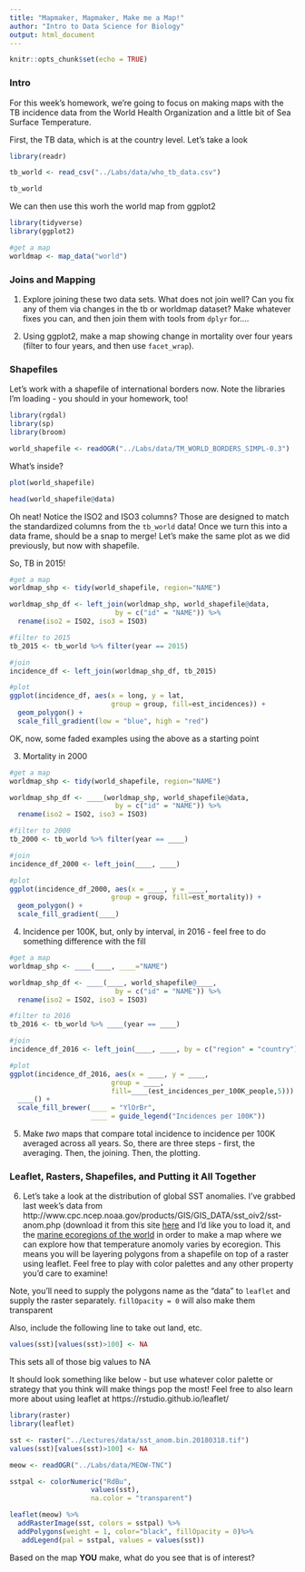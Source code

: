 ```yaml
---
title: "Mapmaker, Mapmaker, Make me a Map!"
author: "Intro to Data Science for Biology"
output: html_document
---
```


```r
knitr::opts_chunk$set(echo = TRUE)
```

### Intro 
For this week's homework, we're going to focus on making maps with the TB incidence data from the World Health Organization and a little bit of Sea Surface Temperature.

First, the TB data, which is at the country level. Let's take a look

```r
library(readr)

tb_world <- read_csv("../Labs/data/who_tb_data.csv")

tb_world

```

We can then use this worh the world map from ggplot2
```r
library(tidyverse)
library(ggplot2)

#get a map
worldmap <- map_data("world")
```

### Joins and Mapping

1. Explore joining these two data sets. What does not join well? Can you fix any of them via changes in the tb or worldmap dataset? Make whatever fixes you can, and then join them with tools from `dplyr` for....  

2. Using ggplot2, make a map showing change in mortality over four years (filter to four years, and then use `facet_wrap`).


### Shapefiles

Let's work with a shapefile of international borders now. Note the libraries I'm loading - you should in your homework, too!

```r
library(rgdal)
library(sp)
library(broom)

world_shapefile <- readOGR("../Labs/data/TM_WORLD_BORDERS_SIMPL-0.3")
```

What's inside?
```r
plot(world_shapefile)

head(world_shapefile@data)
```

Oh neat! Notice the ISO2 and ISO3 columns? Those are designed to match the standardized columns from the `tb_world` data! Once we turn this into a data frame, should be a snap to merge! Let's make the same plot as we did previously, but now with shapefile.


So, TB in 2015!

```r
#get a map
worldmap_shp <- tidy(world_shapefile, region="NAME")

worldmap_shp_df <- left_join(worldmap_shp, world_shapefile@data,
                          by = c("id" = "NAME")) %>%
  rename(iso2 = ISO2, iso3 = ISO3)

#filter to 2015
tb_2015 <- tb_world %>% filter(year == 2015)

#join
incidence_df <- left_join(worldmap_shp_df, tb_2015)

#plot
ggplot(incidence_df, aes(x = long, y = lat, 
                         group = group, fill=est_incidences)) +
  geom_polygon() +
  scale_fill_gradient(low = "blue", high = "red")


```


OK, now, some faded examples using the above as a starting point

3. Mortality in 2000

```r
#get a map
worldmap_shp <- tidy(world_shapefile, region="NAME")

worldmap_shp_df <- ____(worldmap_shp, world_shapefile@data,
                          by = c("id" = "NAME")) %>%
  rename(iso2 = ISO2, iso3 = ISO3)

#filter to 2000
tb_2000 <- tb_world %>% filter(year == ____)

#join
incidence_df_2000 <- left_join(____, ____)

#plot
ggplot(incidence_df_2000, aes(x = ____, y = ____, 
                         group = group, fill=est_mortality)) +
  geom_polygon() +
  scale_fill_gradient(____)
```

4. Incidence per 100K, but, only by interval, in 2016 - feel free to do something difference with the fill
```r
#get a map
worldmap_shp <- ____(____, ____="NAME")

worldmap_shp_df <- ____(____, world_shapefile@____,
                          by = c("id" = "NAME")) %>%
  rename(iso2 = ISO2, iso3 = ISO3)

#filter to 2016
tb_2016 <- tb_world %>% ____(year == ____)

#join
incidence_df_2016 <- left_join(____, ____, by = c("region" = "country"))

#plot
ggplot(incidence_df_2016, aes(x = ____, y = ____, 
                         group = ____, 
                         fill=____(est_incidences_per_100K_people,5))) +
  ____() +
  scale_fill_brewer(____ = "YlOrBr",
                    ____ = guide_legend("Incidences per 100K"))
```


5. Make *two* maps that compare total incidence to incidence per 100K averaged across all years. So, there are three steps - first, the averaging. Then, the joining. Then, the plotting.  


### Leaflet, Rasters, Shapefiles, and Putting it All Together

6. Let's take a look at the distribution of global SST anomalies. I've grabbed last week's data from http://www.cpc.ncep.noaa.gov/products/GIS/GIS_DATA/sst_oiv2/sst-anom.php (download it from this site [here](http://biol355.githib.io/Lectures/data/sst_anom.bin.20180318.tif) and I'd like you to load it, and the [marine ecoregions of the world](http://biol355.githib.io/Lectures/data//data/MEOW-TNC.zip) in order to make a map where we can explore how that temperature anomoly varies by ecoregion. This means you will be layering polygons from a shapefile on top of a raster using leaflet. Feel free to play with color palettes and any other property you'd care to examine!

Note, you'll need to supply the polygons name as the "data" to `leaflet` and supply the raster separately. `fillOpacity = 0` will also make them transparent

Also, include the following line to take out land, etc.
```r
values(sst)[values(sst)>100] <- NA
```

This sets all of those big values to NA

It should look something like below - but use whatever color palette or strategy that you think will make things pop the most! Feel free to also learn more about using leaflet at https://rstudio.github.io/leaflet/

```r
library(raster)
library(leaflet)

sst <- raster("../Lectures/data/sst_anom.bin.20180318.tif")
values(sst)[values(sst)>100] <- NA

meow <- readOGR("../Labs/data/MEOW-TNC")

sstpal <- colorNumeric("RdBu", 
                    values(sst),
                    na.color = "transparent")

leaflet(meow) %>%
  addRasterImage(sst, colors = sstpal) %>%
  addPolygons(weight = 1, color="black", fillOpacity = 0)%>%
   addLegend(pal = sstpal, values = values(sst))

```


Based on the map **YOU** make, what do you see that is of interest?